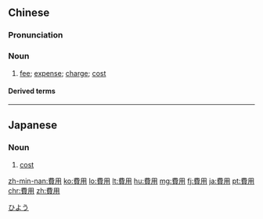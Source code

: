 {{also|费用}}
==Chinese==
{{zh-forms|s=费用}}

===Pronunciation===
{{zh-pron
|m=fèiyòng,tl=y
|c=fai3 jung6
|h=pfs=fi-yung
|mn=hùi-iōng
|ma=y
|cat=n
}}

===Noun===
{{zh-noun}}

# [[fee]]; [[expense]]; [[charge]]; [[cost]] {{zh-mw|m:筆}}

====Derived terms====
{{zh-der|生活費用}}

{{zh-cat|Elementary}}

----

==Japanese==
{{ja-kanjitab|ひ|よう|yomi=on}}

===Noun===
{{ja-noun|ひよう}}

# [[cost]]

[[Category:ja:Money|ひよう]]

[[zh-min-nan:費用]]
[[ko:費用]]
[[lo:費用]]
[[lt:費用]]
[[hu:費用]]
[[mg:費用]]
[[fj:費用]]
[[ja:費用]]
[[pt:費用]]
[[chr:費用]]
[[zh:費用]]